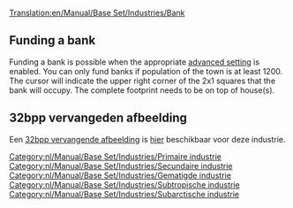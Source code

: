 [[Translation:en/Manual/Base Set/Industries/Bank]]

{{nl/Manual/Base Set/Industries/Industrieën|image=en/Manual/Base Set/Industries/Bank.png
|name=Bank
|climates=[[nl/Manual/Klimaat#gematigd|Gematigd]], [[nl/Manual/Klimaat#subarctisch|Subarctisch]], [[nl/Manual/Klimaat#subtropisch|Subtropisch]].
|accepts=[[en/Manual/Base Set/Cargos/Valuables|Kostbaarheden]] (alleen in gematigd),<br> [[en/Manual/Base Set/Cargos/Gold|Goud]] (alleen in subarctisch),<br> [[en/Manual/Base Set/Cargos/Diamonds|Diamanten]] (alleen in subtropisch).
|produces=Kostbaarheden (alleen in gematigd)
|notes=Er bestaan twee verschillende afbeeldingen voor deze industrie. De bovenste verschijnt in gematigd, de onderste verschijnt in subarctisch en subtropisch.<br/>
{{en/Phototable|[[File:en/Manual/Base Set/Industries/Tropicalbank.png]]|Subarctisch en Subtropisch|center}}
}}

==Funding a bank==
Funding a bank is possible when the appropriate [[en/Archive/Manual/Settings/Advanced Settings/Economy#manual-primary-industry-construction-method|advanced setting]] is enabled. You can only fund banks if population of the town is at least 1200. The cursor will indicate the upper right corner of the 2x1 squares that the bank will occupy. The complete footprint needs to be on top of house(s).

==32bpp vervangeden afbeelding==
Een [[en/Archive/Old 32bpp/32bit Graphics Development#user-info|32bpp vervangende afbeelding]] is [[en/Archive/Old 32bpp/List of downloadable 32 bpp tars|hier]] beschikbaar voor deze industrie.

[[Category:nl/Manual/Base Set/Industries/Primaire industrie]]
[[Category:nl/Manual/Base Set/Industries/Secundaire industrie]]
[[Category:nl/Manual/Base Set/Industries/Gematigde industrie]]
[[Category:nl/Manual/Base Set/Industries/Subtropische industrie]]
[[Category:nl/Manual/Base Set/Industries/Subarctische industrie]]
